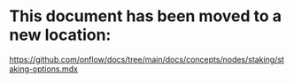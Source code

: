 # This document has been moved to a new location:

https://github.com/onflow/docs/tree/main/docs/concepts/nodes/staking/staking-options.mdx
